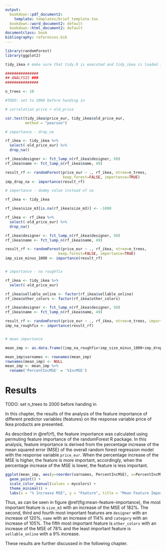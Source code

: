 ```yaml
---
output:
  bookdown::pdf_document2:
    template: templates/brief_template.tex
  bookdown::word_document2: default
  bookdown::html_document2: default
documentclass: book
bibliography: references.bib
---
```


```r
library(randomForest)
library(ggplot2)

tidy_ikea # make sure that tidy.R is executed and tidy_ikea is loaded into memory

###############
## ANALYSIS ###
###############

n_trees <- 10

#TODO: set to 2000 before handing in

# correlation price + old_price

cor.test(tidy_ikea$price_eur, tidy_ikea$old_price_eur, 
         method = "pearson")

# importance - drop_na

rf_ikea <- tidy_ikea %>%
  select(-old_price_eur) %>%
  drop_na()

rf_ikea$designer <- fct_lump_n(rf_ikea$designer, 50)
rf_ikea$name <- fct_lump_n(rf_ikea$name, 49)

result_rf <- randomForest(price_eur ~ ., rf_ikea, ntree=n_trees,
                          keep.forest=FALSE, importance=TRUE)
imp_drop_na <- importance(result_rf)

# importance - dummy value instead of na

rf_ikea <- tidy_ikea 

rf_ikea$size_m3[is.na(rf_ikea$size_m3)] <- -1000

rf_ikea <- rf_ikea %>%
  select(-old_price_eur) %>%
  drop_na()

rf_ikea$designer <- fct_lump_n(rf_ikea$designer, 50)
rf_ikea$name <- fct_lump_n(rf_ikea$name, 49)

result_rf <- randomForest(price_eur ~ ., rf_ikea, ntree=n_trees,
                        keep.forest=FALSE, importance=TRUE)
imp_size_minus_1000 <- importance(result_rf)


# importance - na roughfix

rf_ikea <- tidy_ikea %>%
  select(-old_price_eur)

rf_ikea$sellable_online <- factor(rf_ikea$sellable_online)
rf_ikea$other_colors <- factor(rf_ikea$other_colors)

rf_ikea$designer <- fct_lump_n(rf_ikea$designer, 50)
rf_ikea$name <- fct_lump_n(rf_ikea$name, 49)

result_rf <- randomForest(price_eur ~ ., rf_ikea, ntree=n_trees, importance=TRUE, na.action = na.roughfix)
imp_na_roughfix <- importance(result_rf)


# mean importance

mean_imp <- as.data.frame((imp_na_roughfix+imp_size_minus_1000+imp_drop_na)/3)

mean_imp$varnames <- rownames(mean_imp)
rownames(mean_imp) <- NULL
mean_imp <- mean_imp %>%
  rename('PercentIncMSE' = '%IncMSE')
```

# Results {#results}
\hfill\textcolor{gray}{by J. Pein}

TODO: set n_trees to 2000 before handing in

In this chapter, the results of the analysis of the feature importance of different predictor variables (features) on the response variable price of Ikea products are presented.

As described in \@ref(rf), the feature importance was calculated using permuting feature importance of the randomForest R package. In this analysis, feature importance is derived from the percentage increase of the mean squared error (MSE) of the overall random forest regression model with the response variable `price_eur`. When the percentage increase of the MSE is higher, the feature is more important, accordingly, when the percentage increase of the MSE is lower, the feature is less important.

```r
ggplot(mean_imp, aes(y=reorder(varnames, PercentIncMSE), x=PercentIncMSE)) + 
  geom_point() +
  scale_color_manual(values = mycolors) +
  theme_minimal() +
  labs(x = "% Increase MSE", y = "Feature", title = "Mean Feature Importance")
```


Thus, as can be seen in figure \@ref(fig:mean-feature-importance), the most important feature is `size_m3`  with an increase of the MSE of 182%. The second, third and fourth most important features are `designer` with an increase of 120%, `name` with an increase of 114% and `category` with an increase of 105%. The fifth most important feature is `other_colors` with an increase of the MSE of 78% and the least important feature is `sellable_online` with a 9% increase.

These results are further discussed in the following chapter.



